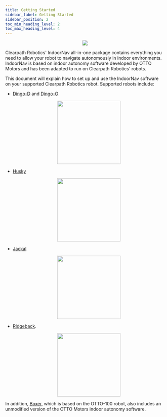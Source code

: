 ---
title: Getting Started
sidebar_label: Getting Started
sidebar_position: 2
toc_min_heading_level: 2
toc_max_heading_level: 4
---

<center>
  <figure>
    <img src="/img/indoornav_images/indoornav_ui_facility.png" />
  </figure>
</center>

Clearpath Robotics' IndoorNav all-in-one package contains everything
you need to allow your robot to navigate autonomously in indoor
environments. IndoorNav is based on indoor autonomy software developed
by OTTO Motors and has been adapted to run on Clearpath Robotics'
robots.

This document will explain how to set up and use the IndoorNav software
on your supported Clearpath Robotics robot. Supported robots include:

-   [Dingo-D](https://clearpathrobotics.com/dingo-indoor-mobile-robot/)
    and [Dingo-O](https://clearpathrobotics.com/dingo-indoor-mobile-robot/)

    <center>
      <figure>
        <img src="/img/indoornav_images/Robots/dingo.png" width="200px" />
      </figure>
    </center>

-   [Husky](https://clearpathrobotics.com/husky-unmanned-ground-vehicle-robot/)

    <center>
      <figure>
        <img src="/img/indoornav_images/Robots/husky.png" width="200px" />
      </figure>
    </center>

-   [Jackal](https://clearpathrobotics.com/jackal-small-unmanned-ground-vehicle/)

    <center>
      <figure>
        <img src="/img/indoornav_images/Robots/jackal.png" width="200px" />
      </figure>
    </center>

-   [Ridgeback](https://clearpathrobotics.com/ridgeback-indoor-robot-platform/).

    <center>
      <figure>
        <img src="/img/indoornav_images/Robots/ridgeback.png" width="200px" />
      </figure>
    </center>

In addition, [Boxer](https://clearpathrobotics.com/boxer/), which is
based on the OTTO-100 robot, also includes an unmodified version of the
OTTO Motors indoor autonomy software.
